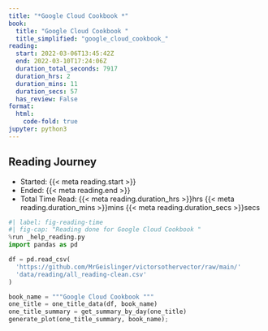 ```yaml
---
title: "*Google Cloud Cookbook *"
book:
  title: "Google Cloud Cookbook "
  title_simplified: "google_cloud_cookbook_"
reading:
  start: 2022-03-06T13:45:42Z
  end: 2022-03-10T17:24:06Z
  duration_total_seconds: 7917
  duration_hrs: 2
  duration_mins: 11
  duration_secs: 57
  has_review: False
format:
  html:
    code-fold: true
jupyter: python3
---
```


## Reading Journey

* Started: {{< meta reading.start >}}
* Ended: {{< meta reading.end >}}
* Total Time Read: {{< meta reading.duration_hrs >}}hrs {{< meta reading.duration_mins >}}mins {{< meta reading.duration_secs >}}secs

```python
#| label: fig-reading-time
#| fig-cap: "Reading done for Google Cloud Cookbook "
%run _help_reading.py
import pandas as pd

df = pd.read_csv(
  'https://github.com/MrGeislinger/victorsothervector/raw/main/'
  'data/reading/all_reading-clean.csv'
)

book_name = """Google Cloud Cookbook """
one_title = one_title_data(df, book_name)
one_title_summary = get_summary_by_day(one_title)
generate_plot(one_title_summary, book_name);
```
